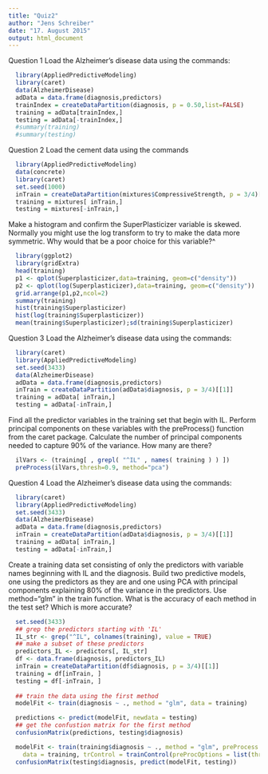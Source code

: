 ```yaml
---
title: "Quiz2"
author: "Jens Schreiber"
date: "17. August 2015"
output: html_document
---
```


Question 1
Load the Alzheimer's disease data using the commands:


```r
  library(AppliedPredictiveModeling)
  library(caret)
  data(AlzheimerDisease)
  adData = data.frame(diagnosis,predictors)
  trainIndex = createDataPartition(diagnosis, p = 0.50,list=FALSE)
  training = adData[trainIndex,]
  testing = adData[-trainIndex,]
  #summary(training)
  #summary(testing)
```


Question 2
Load the cement data using the commands
```r
  library(AppliedPredictiveModeling)
  data(concrete)
  library(caret)
  set.seed(1000)
  inTrain = createDataPartition(mixtures$CompressiveStrength, p = 3/4)[[1]]
  training = mixtures[ inTrain,]
  testing = mixtures[-inTrain,]
```
Make a histogram and confirm the SuperPlasticizer variable is skewed. Normally you might use the log transform to try to make the data more symmetric. Why would that be a poor choice for this variable?^

```r
  library(ggplot2)
  library(gridExtra)
  head(training)
  p1 <- qplot(Superplasticizer,data=training, geom=c("density"))
  p2 <- qplot(log(Superplasticizer),data=training, geom=c("density"))
  grid.arrange(p1,p2,ncol=2)
  summary(training)
  hist(training$Superplasticizer)
  hist(log(training$Superplasticizer))
  mean(training$Superplasticizer);sd(training$Superplasticizer)
```

Question 3
Load the Alzheimer's disease data using the commands:
```r
  library(caret)
  library(AppliedPredictiveModeling)
  set.seed(3433)
  data(AlzheimerDisease)
  adData = data.frame(diagnosis,predictors)
  inTrain = createDataPartition(adData$diagnosis, p = 3/4)[[1]]
  training = adData[ inTrain,]
  testing = adData[-inTrain,]
```
Find all the predictor variables in the training set that begin with IL. Perform principal components on these variables with the preProcess() function from the caret package. Calculate the number of principal components needed to capture 90% of the variance. How many are there?
```r
  ilVars <- (training[ , grepl( "^IL" , names( training ) ) ])
  preProcess(ilVars,thresh=0.9, method="pca")
```

Question 4
Load the Alzheimer's disease data using the commands:
```r
  library(caret)
  library(AppliedPredictiveModeling)
  set.seed(3433)
  data(AlzheimerDisease)
  adData = data.frame(diagnosis,predictors)
  inTrain = createDataPartition(adData$diagnosis, p = 3/4)[[1]]
  training = adData[ inTrain,]
  testing = adData[-inTrain,]
```
Create a training data set consisting of only the predictors with variable names beginning with IL and the diagnosis. Build two predictive models, one using the predictors as they are and one using PCA with principal components explaining 80% of the variance in the predictors. Use method="glm" in the train function. What is the accuracy of each method in the test set? Which is more accurate?

```r
  set.seed(3433)
  ## grep the predictors starting with 'IL'
  IL_str <- grep("^IL", colnames(training), value = TRUE)
  ## make a subset of these predictors
  predictors_IL <- predictors[, IL_str]
  df <- data.frame(diagnosis, predictors_IL)
  inTrain = createDataPartition(df$diagnosis, p = 3/4)[[1]]
  training = df[inTrain, ]
  testing = df[-inTrain, ]
 
  ## train the data using the first method
  modelFit <- train(diagnosis ~ ., method = "glm", data = training)

  predictions <- predict(modelFit, newdata = testing)
  ## get the confustion matrix for the first method
  confusionMatrix(predictions, testing$diagnosis)

  modelFit <- train(training$diagnosis ~ ., method = "glm", preProcess = "pca", 
    data = training, trControl = trainControl(preProcOptions = list(thresh = 0.8)))
  confusionMatrix(testing$diagnosis, predict(modelFit, testing))
```